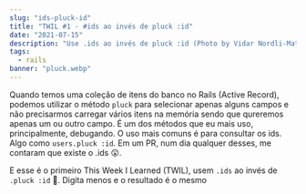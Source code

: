 ```yaml
---
slug: "ids-pluck-id"
title: "TWIL #1 - #ids ao invés de pluck :id"
date: "2021-07-15"
description: "Use .ids ao invés de pluck :id (Photo by Vidar Nordli-Mathisen - Unsplash - https://unsplash.com/photos/cSsvUtTVr0Q)"
tags:
  - rails
banner: "pluck.webp"
---
```


Quando temos uma coleção de itens do banco no Rails (Active Record), podemos utilizar o método `pluck` para selecionar apenas alguns campos e não precisarmos carregar vários itens na memória sendo que qureremos apenas um ou outro campo. É um dos métodos que eu mais uso, principalmente, debugando. O uso mais comuns é para consultar os ids. Algo como `users.pluck :id`. Em um PR, num dia qualquer desses, me contaram que existe o .ids 😲.

E esse é o primeiro This Week I Learned (TWIL), usem `.ids` ao invés de `.pluck :id` 🎉. Digita menos e o resultado é o mesmo
